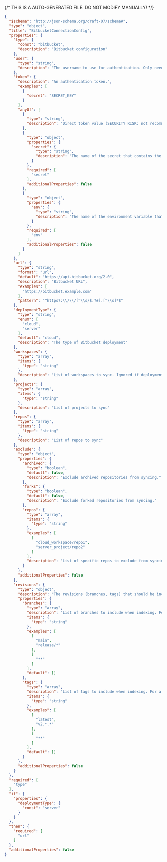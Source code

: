 {/* THIS IS A AUTO-GENERATED FILE. DO NOT MODIFY MANUALLY! */}
```json
{
  "$schema": "http://json-schema.org/draft-07/schema#",
  "type": "object",
  "title": "BitbucketConnectionConfig",
  "properties": {
    "type": {
      "const": "bitbucket",
      "description": "Bitbucket configuration"
    },
    "user": {
      "type": "string",
      "description": "The username to use for authentication. Only needed if token is an app password."
    },
    "token": {
      "description": "An authentication token.",
      "examples": [
        {
          "secret": "SECRET_KEY"
        }
      ],
      "anyOf": [
        {
          "type": "string",
          "description": "Direct token value (SECURITY RISK: not recommended for production - use secrets or environment variables instead)"
        },
        {
          "type": "object",
          "properties": {
            "secret": {
              "type": "string",
              "description": "The name of the secret that contains the token."
            }
          },
          "required": [
            "secret"
          ],
          "additionalProperties": false
        },
        {
          "type": "object",
          "properties": {
            "env": {
              "type": "string",
              "description": "The name of the environment variable that contains the token. Only supported in declarative connection configs."
            }
          },
          "required": [
            "env"
          ],
          "additionalProperties": false
        }
      ]
    },
    "url": {
      "type": "string",
      "format": "url",
      "default": "https://api.bitbucket.org/2.0",
      "description": "Bitbucket URL",
      "examples": [
        "https://bitbucket.example.com"
      ],
      "pattern": "^https?:\\/\\/[^\\s/$.?#].[^\\s]*$"
    },
    "deploymentType": {
      "type": "string",
      "enum": [
        "cloud",
        "server"
      ],
      "default": "cloud",
      "description": "The type of Bitbucket deployment"
    },
    "workspaces": {
      "type": "array",
      "items": {
        "type": "string"
      },
      "description": "List of workspaces to sync. Ignored if deploymentType is server."
    },
    "projects": {
      "type": "array",
      "items": {
        "type": "string"
      },
      "description": "List of projects to sync"
    },
    "repos": {
      "type": "array",
      "items": {
        "type": "string"
      },
      "description": "List of repos to sync"
    },
    "exclude": {
      "type": "object",
      "properties": {
        "archived": {
          "type": "boolean",
          "default": false,
          "description": "Exclude archived repositories from syncing."
        },
        "forks": {
          "type": "boolean",
          "default": false,
          "description": "Exclude forked repositories from syncing."
        },
        "repos": {
          "type": "array",
          "items": {
            "type": "string"
          },
          "examples": [
            [
              "cloud_workspace/repo1",
              "server_project/repo2"
            ]
          ],
          "description": "List of specific repos to exclude from syncing."
        }
      },
      "additionalProperties": false
    },
    "revisions": {
      "type": "object",
      "description": "The revisions (branches, tags) that should be included when indexing. The default branch (HEAD) is always indexed. A maximum of 64 revisions can be indexed, with any additional revisions being ignored.",
      "properties": {
        "branches": {
          "type": "array",
          "description": "List of branches to include when indexing. For a given repo, only the branches that exist on the repo's remote *and* match at least one of the provided `branches` will be indexed. The default branch (HEAD) is always indexed. Glob patterns are supported. A maximum of 64 branches can be indexed, with any additional branches being ignored.",
          "items": {
            "type": "string"
          },
          "examples": [
            [
              "main",
              "release/*"
            ],
            [
              "**"
            ]
          ],
          "default": []
        },
        "tags": {
          "type": "array",
          "description": "List of tags to include when indexing. For a given repo, only the tags that exist on the repo's remote *and* match at least one of the provided `tags` will be indexed. Glob patterns are supported. A maximum of 64 tags can be indexed, with any additional tags being ignored.",
          "items": {
            "type": "string"
          },
          "examples": [
            [
              "latest",
              "v2.*.*"
            ],
            [
              "**"
            ]
          ],
          "default": []
        }
      },
      "additionalProperties": false
    }
  },
  "required": [
    "type"
  ],
  "if": {
    "properties": {
      "deploymentType": {
        "const": "server"
      }
    }
  },
  "then": {
    "required": [
      "url"
    ]
  },
  "additionalProperties": false
}
```
